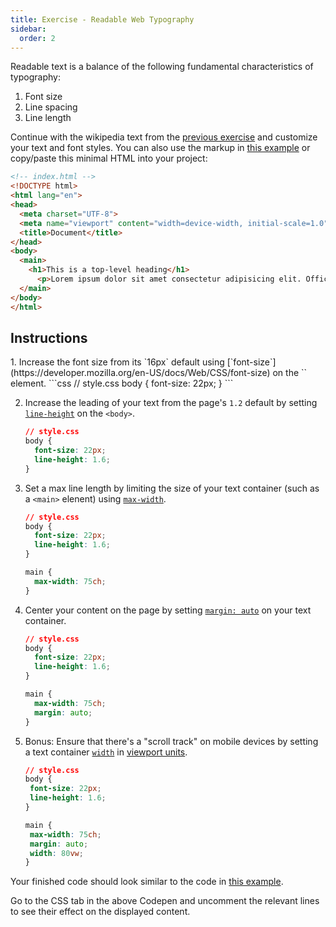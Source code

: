 ```yaml
---
title: Exercise - Readable Web Typography
sidebar:
  order: 2
---
```


Readable text is a balance of the following fundamental characteristics of typography:
1. Font size
2. Line spacing
3. Line length

Continue with the wikipedia text from the [previous exercise](../wiki-markup) and customize your text and font styles. You can also use the markup in [this example](https://codepen.io/browsertherapy/pen/RwaJmbx) or copy/paste this minimal HTML into your project:

```html
<!-- index.html -->
<!DOCTYPE html>
<html lang="en">
<head>
  <meta charset="UTF-8">
  <meta name="viewport" content="width=device-width, initial-scale=1.0">
  <title>Document</title>
</head>
<body>
  <main>
    <h1>This is a top-level heading</h1>
      <p>Lorem ipsum dolor sit amet consectetur adipisicing elit. Officia, odio nesciunt esse tenetur aut iure placeat natus hic magni voluptas consequatur ad, eveniet minima in soluta sequi cumque corrupti illum saepe quasi quam, cupiditate exercitationem repellat iste. Dolorem laborum, molestias nam perferendis quis rem saepe doloremque possimus, error quos laboriosam.</p>
  </main>
</body>
</html>
```
## Instructions
<Steps>
1. Increase the font size from its `16px` default using [`font-size`](https://developer.mozilla.org/en-US/docs/Web/CSS/font-size) on the `<body>` element.
    ```css
    // style.css
    body {
      font-size: 22px;
    }
    ```

2. Increase the leading of your text from the page's `1.2` default by setting [`line-height`](https://developer.mozilla.org/en-US/docs/Web/CSS/line-height) on the `<body>`.
    ```css {4}
    // style.css
    body {
      font-size: 22px;
      line-height: 1.6;
    }
    ```
3. Set a max line length by limiting the size of your text container (such as a `<main>` elenent) using [`max-width`](https://developer.mozilla.org/en-US/docs/Web/CSS/max-width).
    ```css {7-9}
    // style.css
    body {
      font-size: 22px;
      line-height: 1.6;
    }

    main {
      max-width: 75ch;
    }
    ```
4. Center your content on the page by setting [`margin: auto`](https://dev.to/ritikaagrawal08/all-about-margin-auto-in-css-centering-and-more-2b2g) on your text container.
    ```css {9}
    // style.css
    body {
      font-size: 22px;
      line-height: 1.6;
    }

    main {
      max-width: 75ch;
      margin: auto;
    }
    ```
5. Bonus: Ensure that there's a "scroll track" on mobile devices by setting a text container [`width`](https://developer.mozilla.org/en-US/docs/Web/CSS/width) in [viewport units](https://www.youtube.com/watch?v=_sgF8I-Q1Gs).
     ```css {10}
    // style.css
    body {
      font-size: 22px;
      line-height: 1.6;
    }

    main {
      max-width: 75ch;
      margin: auto;
      width: 80vw;
    }
    ```
</Steps>

Your finished code should look similar to the code in [this example](https://codepen.io/browsertherapy/pen/RwaJmbx).

<Aside title="Uncomment the CSS" type="note">
Go to the CSS tab in the above Codepen and uncomment the relevant lines to see their effect on the displayed content.
</Aside>
